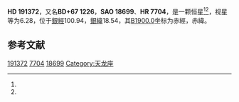 {{Starbox begin
| name = HD 191372
}}
{{Starbox observe
| epoch = [[J2000.0|J2000.0]]
| constell = {{星座名待查}}<ref name=SIMBAD>{{cite web
 | url=http://simbad.u-strasbg.fr/simbad/sim-id?Ident=HR+7704
 | title =Pulsating variable Star
 | publisher=Centre de Données astronomiques de Strasbourg
 | work=SIMBAD
 | accessdate=2012-07-13}}</ref><ref name=DATA>{{cite web
 | url=http://vizier.u-strasbg.fr/viz-bin/VizieR-5?-out.add=.&-source=5050&-corr=PK=HR&-out.max=9999&HR=7704
 | title=VizieR Detailed Page
 | accessdate=2012-07-13
 | archive-date=2016-03-05
 | archive-url=https://web.archive.org/web/20160305063942/http://vizier.u-strasbg.fr/viz-bin/VizieR-5?-out.add=.&-source=5050&-corr=PK=HR&-out.max=9999&HR=7704
 | dead-url=no
 }}</ref>
| 星官 = 
| ra = {{RA|20|4|53.3}}<ref name=SIMBAD /><ref name=DATA />
| dec = {{DEC|+68|1|38}}<ref name=SIMBAD /><ref name=DATA />
| appmag_v = 6.28<ref name=SIMBAD /><ref name=DATA />
}}
{{Starbox character
| class = M3IIIa<ref name=SIMBAD /><ref name=DATA />
| b-v = 1.65<ref name=SIMBAD /><ref name=DATA />
| u-b = 2<ref name=SIMBAD /><ref name=DATA />
| r-i = 0.97E<ref name=SIMBAD /><ref name=DATA />
| variable = 
}}
{{Starbox astrometry
| radial_v = 2
| prop_mo_ra = -42
| parallax = 
| p_error = 
}}
{{Starbox catalog
| names =BD+67 1226，[[SAO星表|SAO]] 18699，[[HD星表|HD]] 191372，[[HR星表|HR]] 7704}}
{{Starbox reference |Simbad=HR+7704}}
{{Starbox end}}

'''HD 191372'''，又名'''BD+67 1226'''，'''SAO 18699'''、'''HR 7704'''，是一颗恒星<ref name=SIMBAD /><ref name=DATA />，视星等为6.28，位于[[銀道座標系|銀經]]100.94，[[銀道座標系|銀緯]]18.54，其[[B1900.0|B1900.0]]坐标为赤經{{RA|20|4|27.6}}，赤緯{{DEC|+67|18.54|21}}。

== 参考文献 ==
{{reflist}}

{{star-stub}}

[[Category:HD和HDE天體|191372]]
[[Category:HR天體|7704]]
[[Category:SAO天體|18699]]
[[Category:天龙座|Category:天龙座]]